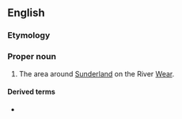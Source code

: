 ==English==

===Etymology===
{{suffix|en|Wear|side}}

===Proper noun===
{{wikipedia}}
{{en-proper noun}}

# {{lb|en|informal}} The area around [[Sunderland]] on the River [[Wear]].

====Derived terms====
* {{l|en|Wearsider}}